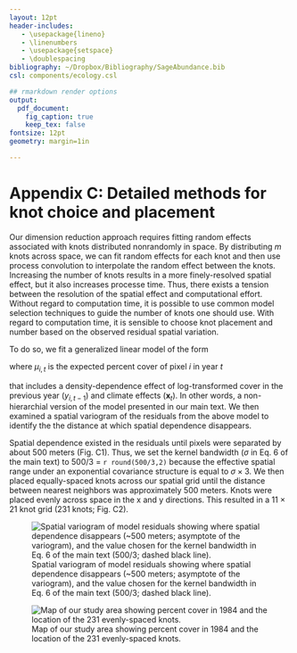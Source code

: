 ```yaml
---
layout: 12pt
header-includes:
   - \usepackage{lineno}
   - \linenumbers
   - \usepackage{setspace}
   - \doublespacing
bibliography: ~/Dropbox/Bibliography/SageAbundance.bib
csl: components/ecology.csl

## rmarkdown render options
output:
  pdf_document:
    fig_caption: true
    keep_tex: false
fontsize: 12pt
geometry: margin=1in

---
```


\renewcommand\thefigure{C\arabic{figure}}  

Appendix C: Detailed methods for knot choice and placement
==========================================================
Our dimension reduction approach requires fitting random effects associated with knots distributed nonrandomly in space. By distributing *m* knots across space, we can fit random effects for each knot and then use process convolution to interpolate the random effect between the knots. Increasing the number of knots results in a more finely-resolved spatial effect, but it also increases processe time. Thus, there exists a tension between the resolution of the spatial effect and computational effort. Without regard to computation time, it is possible to use common model selection techniques to guide the number of knots one should use. With regard to computation time, it is sensible to choose knot placement and number based on the observed residual spatial variation.

To do so, we fit a generalized linear model of the form

\vspace{-4em}
\begin{align}
y_{i,t} \sim \text{Poisson}(\mu_{i,t}),
\end{align}
\vspace{-4em}

where $\mu_{i,t}$ is the expected percent cover of pixel *i* in year *t*

\vspace{-4em}
\begin{align}
\text{log}(\mu_{i,t}) &= \beta_{0} + \beta_{1}y_{i,t-1} + \textbf{x}_{t}'\boldsymbol{\gamma}
\end{align}
\vspace{-3em}

that includes a density-dependence effect of log-transformed cover in the previous year ($y_{i,t-1}$) and climate effects ($\textbf{x}_t$). In other words, a non-hierarchial version of the model presented in our main text. We then examined a spatial variogram of the residuals from the above model to identify the the distance at which spatial dependence disappears.

Spatial dependence existed in the residuals until pixels were separated by about 500 meters (Fig. C1). Thus, we set the kernel bandwidth ($\sigma$ in Eq. 6 of the main text) to 500/3 = `r round(500/3,2)` because the effective spatial range under an exponential covariance structure is equal to $\sigma \times 3$. We then placed equally-spaced knots across our spatial grid until the distance between nearest neighbors was approximately 500 meters. Knots were placed evenly across space in the x and y directions. This resulted in a 11 $\times$ 21 knot grid (231 knots; Fig. C2).

![Spatial variogram of model residuals showing where spatial dependence disappears (~500 meters; asymptote of the variogram), and the value chosen for the kernel bandwidth in Eq. 6 of the main text (500/3; dashed black line).](../figures/avgresidual_variogram_withrange_subset.png)

![Map of our study area showing percent cover in 1984 and the location of the 231 evenly-spaced knots.](../figures/SAGE_Grid_wKnots_subset.png)